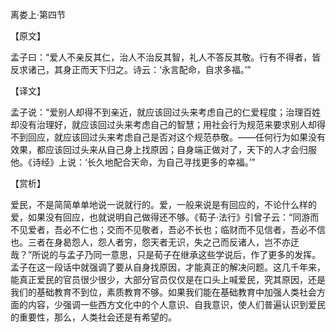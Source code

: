 

离娄上·第四节

【原文】

孟子曰：“爱人不亲反其仁，治人不治反其智，礼人不答反其敬。行有不得者，皆反求诸己，其身正而天下归之。诗云：‘永言配命，自求多福。’”

【译文】

孟子说：“爱别人却得不到亲近，就应该回过头来考虑自己的仁爱程度；治理百姓却没有治理好，就应该回过头来考虑自己的智慧；用社会行为规范来要求别人却得不到回应，就应该回过头来考虑自己是否对这个规范恭敬。——任何行为如果没有效果，都应该回过头来从自己身上找原因；自身端正做对了，天下的人才会归服他。《诗经》上说：‘长久地配合天命，为自己寻找更多的幸福。’”

【赏析】

爱民，不是简简单单地说一说就行的。爱，一般来说是有回应的，不论什么样的爱，如果没有回应，也就说明自己做得还不够。《荀子·法行》引曾子云：“同游而不见爱者，吾必不仁也；交而不见敬者，吾必不长也；临财而不见信者，吾必不信也。三者在身曷怨人，怨人者穷，怨天者无识，失之己而反诸人，岂不亦迂哉？”所说的与孟子乃同一意思，只是荀子在继承这些学说后，作了更多的发挥。孟子在这一段话中就强调了要从自身找原因，才能真正的解决问题。这几千年来，能真正爱民的官员很少很少，大部分官员仅仅是在口头上喊爱民，究其原因，还是我们的基础教育不到位，素质教育不够。如果我们能在基础教育中加强人类社会方面的内容，少强调一些西方文化中的个人意识、自我意识，使人们普遍认识到爱民的重要性，那么，人类社会还是有希望的。

